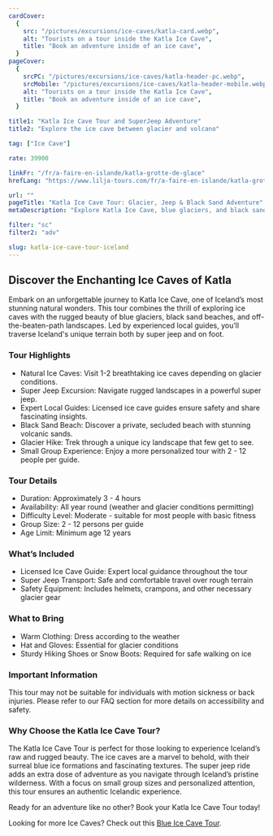 ```yaml
---
cardCover:
  {
    src: "/pictures/excursions/ice-caves/katla-card.webp",
    alt: "Tourists on a tour inside the Katla Ice Cave",
    title: "Book an adventure inside of an ice cave",
  }
pageCover:
  {
    srcPC: "/pictures/excursions/ice-caves/katla-header-pc.webp",
    srcMobile: "/pictures/excursions/ice-caves/katla-header-mobile.webp",
    alt: "Tourists on a tour inside the Katla Ice Cave",
    title: "Book an adventure inside of an ice cave",
  }

title1: "Katla Ice Cave Tour and SuperJeep Adventure"
title2: "Explore the ice cave between glacier and volcano"

tag: ["Ice Cave"]

rate: 39900

linkFr: "/fr/a-faire-en-islande/katla-grotte-de-glace"
hrefLang: "https://www.lilja-tours.com/fr/a-faire-en-islande/katla-grotte-de-glace"

url: ""
pageTitle: "Katla Ice Cave Tour: Glacier, Jeep & Black Sand Adventure"
metaDescription: "Explore Katla Ice Cave, blue glaciers, and black sand beaches with a guided tour by jeep and foot. Book your unforgettable Iceland adventure now!"

filter: "sc"
filter2: "adv"

slug: katla-ice-cave-tour-iceland
---
```


## Discover the Enchanting Ice Caves of Katla

Embark on an unforgettable journey to Katla Ice Cave, one of Iceland’s most stunning natural wonders. This tour combines the thrill of exploring ice caves with the rugged beauty of blue glaciers, black sand beaches, and off-the-beaten-path landscapes. Led by experienced local guides, you’ll traverse Iceland's unique terrain both by super jeep and on foot.

### Tour Highlights

- Natural Ice Caves: Visit 1-2 breathtaking ice caves depending on glacier conditions.
- Super Jeep Excursion: Navigate rugged landscapes in a powerful super jeep.
- Expert Local Guides: Licensed ice cave guides ensure safety and share fascinating insights.
- Black Sand Beach: Discover a private, secluded beach with stunning volcanic sands.
- Glacier Hike: Trek through a unique icy landscape that few get to see.
- Small Group Experience: Enjoy a more personalized tour with 2 - 12 people per guide.

### Tour Details

- Duration: Approximately 3 - 4 hours
- Availability: All year round (weather and glacier conditions permitting)
- Difficulty Level: Moderate - suitable for most people with basic fitness
- Group Size: 2 - 12 persons per guide
- Age Limit: Minimum age 12 years

### What’s Included

- Licensed Ice Cave Guide: Expert local guidance throughout the tour
- Super Jeep Transport: Safe and comfortable travel over rough terrain
- Safety Equipment: Includes helmets, crampons, and other necessary glacier gear

### What to Bring

- Warm Clothing: Dress according to the weather
- Hat and Gloves: Essential for glacier conditions
- Sturdy Hiking Shoes or Snow Boots: Required for safe walking on ice

### Important Information

This tour may not be suitable for individuals with motion sickness or back injuries. Please refer to our FAQ section for more details on accessibility and safety.

### Why Choose the Katla Ice Cave Tour?

The Katla Ice Cave Tour is perfect for those looking to experience Iceland’s raw and rugged beauty. The ice caves are a marvel to behold, with their surreal blue ice formations and fascinating textures. The super jeep ride adds an extra dose of adventure as you navigate through Iceland’s pristine wilderness. With a focus on small group sizes and personalized attention, this tour ensures an authentic Icelandic experience.

Ready for an adventure like no other? Book your Katla Ice Cave Tour today!

<script
  type="text/javascript"
  src="https://widgets.bokun.io/assets/javascripts/apps/build/BokunWidgetsLoader.js?bookingChannelUUID=97236c68-b945-4a96-8587-660bdc4c45fd"
  async
></script>

<div
  class="bokunWidget"
  data-src="https://widgets.bokun.io/online-sales/97236c68-b945-4a96-8587-660bdc4c45fd/experience-calendar/13855"
></div>

Looking for more Ice Caves? Check out this <a href="/things-to-do-iceland/blue-ice-cave-tour-iceland/" title="Blue Ice Cave in Vatnajökull">Blue Ice Cave Tour</a>.
